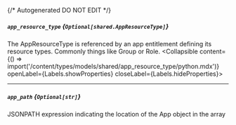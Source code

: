 {/* Autogenerated DO NOT EDIT  */}

##### `app_resource_type` *{`Optional[shared.AppResourceType]`}*
The AppResourceType is referenced by an app entitlement defining its resource types. Commonly things like Group or Role.
<Collapsible content={() => import('/content/types/models/shared/app_resource_type/python.mdx')} openLabel={Labels.showProperties} closeLabel={Labels.hideProperties}>
</Collapsible>

---
##### `app_path` *{`Optional[str]`}*
JSONPATH expression indicating the location of the App object in the  array


